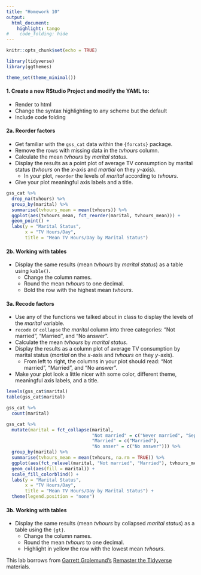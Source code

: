 ```yaml
---
title: "Homework 10"
output: 
  html_document:
    highlight: tango
#    code_folding: hide
---
```


```r
knitr::opts_chunk$set(echo = TRUE)

library(tidyverse)
library(ggthemes)

theme_set(theme_minimal())

```

#### 1. Create a new RStudio Project and modify the YAML to: 

* Render to html
* Change the syntax highlighting to any scheme but the default 
* Include code folding


#### 2a. Reorder **factors**

* Get familiar with the `gss_cat` data within the `{forcats}` package.
* Remove the rows with missing data in the *tvhours* column.
* Calculate the mean *tvhours* by *marital status*.
* Display the results as a point plot of average TV consumption by marital status (*tvhours* on the *x*-axis and *martial* on they *y*-axis).
  + In your plot, `reorder` the levels of *marital* according to *tvhours*.
* Give your plot meaningful axis labels and a title.

```r

gss_cat %>%
  drop_na(tvhours) %>%
  group_by(marital) %>%
  summarise(tvhours_mean = mean(tvhours)) %>%
  ggplot(aes(tvhours_mean, fct_reorder(marital, tvhours_mean))) +
  geom_point() +
  labs(y = "Marital Status",
       x = "TV Hours/Day",
       title = "Mean TV Hours/Day by Marital Status")

```

#### 2b. Working with **tables**

* Display the same results (mean *tvhours* by *marital status*) as a table using `kable()`.
  + Change the column names.
  + Round the mean *tvhours* to one decimal.
  + Bold the row with the highest mean *tvhours*.

#### 3a. Recode **factors**

* Use any of the functions we talked about in class to display the levels of the *marital* variable.
* `recode` or `collapse` the *marital* column into three categories: "Not married", "Married", and "No answer".
* Calculate the mean *tvhours* by *marital status*.
* Display the results as a column plot of average TV consumption by marital status (*martial* on the *x*-axis and *tvhours* on they *y*-axis).
  + From left to right, the columns in your plot should read: "Not married", "Married", and "No answer".
* Make your plot look a little nicer with some color, different theme, meaningful axis labels, and a title.
  

```r

levels(gss_cat$marital)
table(gss_cat$marital)

gss_cat %>% 
  count(marital)

gss_cat %>% 
  mutate(marital = fct_collapse(marital,
                                "Not married" = c("Never married", "Separated", "Divorced", "Widowed"),
                                "Married" = c("Married"),
                                "No anser" = c("No answer"))) %>% 
  group_by(marital) %>% 
  summarise(tvhours_mean = mean(tvhours, na.rm = TRUE)) %>%
  ggplot(aes(fct_relevel(marital, "Not married", "Married"), tvhours_mean)) +
  geom_col(aes(fill = marital)) +
  scale_fill_colorblind() +
  labs(y = "Marital Status",
       x = "TV Hours/Day",
       title = "Mean TV Hours/Day by Marital Status") +
  theme(legend.position = "none")

```

#### 3b. Working with **tables**

* Display the same results (mean *tvhours* by collapsed *marital status*) as a table using the `{gt}`.
  + Change the column names.
  + Round the mean *tvhours* to one decimal.
  + Highlight in yellow the row with the lowest mean *tvhours*.

This lab borrows from [Garrett Grolemund's](https://resources.rstudio.com/authors/garrett-grolemund) [Remaster the Tidyverse](https://github.com/rstudio-education/remaster-the-tidyverse/) materials. 
